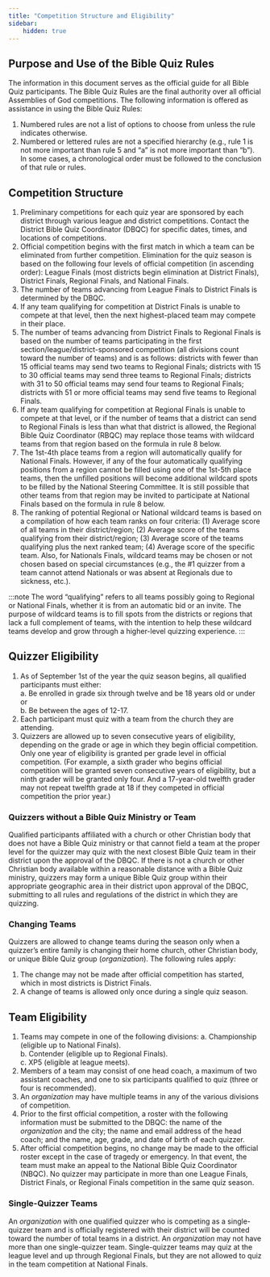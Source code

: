 ```yaml
---
title: "Competition Structure and Eligibility"
sidebar:
    hidden: true
---
```


## Purpose and Use of the Bible Quiz Rules

The information in this document serves as the official guide for all Bible Quiz participants. The Bible Quiz Rules are the final authority over all official Assemblies of God competitions. The following information is
offered as assistance in using the Bible Quiz Rules:

1. Numbered rules are not a list of options to choose from unless the rule indicates otherwise.
1. Numbered or lettered rules are not a specified hierarchy (e.g., rule 1 is not more important than rule 5 and “a” is not more important than “b”). In some cases, a chronological order must be followed to the conclusion of that rule or rules.

## Competition Structure

1. Preliminary competitions for each quiz year are sponsored by each district through various league and district competitions. Contact the District Bible Quiz Coordinator (DBQC) for specific dates, times, and locations of competitions.
1. Official competition begins with the first match in which a team can be eliminated from further competition. Elimination for the quiz season is based on the following four levels of official competition (in ascending order): League Finals (most districts begin elimination at District Finals), District Finals, Regional Finals, and National Finals.
1. The number of teams advancing from League Finals to District Finals is determined by the DBQC.
1. If any team qualifying for competition at District Finals is unable to compete at that level, then the next highest-placed team may compete in their place.
1. The number of teams advancing from District Finals to Regional Finals is based on the number of teams participating in the first section/league/district-sponsored competition (all divisions count toward the number of teams) and is as follows: districts with fewer than 15 official teams may send two teams to Regional Finals; districts with 15 to 30 official teams may send three teams to Regional Finals; districts with 31 to 50 official teams may send four teams to Regional Finals; districts with 51 or more official teams may send five teams to Regional Finals.
1. If any team qualifying for competition at Regional Finals is unable to compete at that level, or if the number of teams that a district can send to Regional Finals is less than what that district is allowed, the Regional Bible Quiz Coordinator (RBQC) may replace those teams with wildcard teams from that region based on the formula in rule 8 below.
1. The 1st-4th place teams from a region will automatically qualify for National Finals. However, if any of the four automatically qualifying positions from a region cannot be filled using one of the 1st-5th place teams, then the unfilled positions will become additional wildcard spots to be filled by the National Steering Committee. It is still possible that other teams from that region may be invited to participate at National Finals based on the formula in rule 8 below.
1. The ranking of potential Regional or National wildcard teams is based on a compilation of how each team ranks on four criteria: (1) Average score of all teams in their district/region; (2) Average score of the teams qualifying from their district/region; (3) Average score of the teams qualifying plus the next ranked team; (4) Average score of the specific team. Also, for Nationals Finals, wildcard teams may be chosen or not chosen based on special circumstances (e.g., the #1 quizzer from a team cannot attend Nationals or was absent at Regionals due to sickness, etc.).

:::note
The word “qualifying” refers to all teams possibly going to Regional
or National Finals, whether it is from an automatic bid or an invite. The
purpose of wildcard teams is to fill spots from the districts or regions
that lack a full complement of teams, with the intention to help these
wildcard teams develop and grow through a higher-level quizzing experience.
:::

## Quizzer Eligibility

1. As of September 1st of the year the quiz season begins, all qualified participants must either:  
   a. Be enrolled in grade six through twelve and be 18 years old or under or  
   b. Be between the ages of 12-17.
1. Each participant must quiz with a team from the church they are attending.
1. Quizzers are allowed up to seven consecutive years of eligibility, depending on the grade or age in which they begin official competition. Only one year of eligibility is granted per grade level in official competition. (For example, a sixth grader who begins official competition will be granted seven consecutive years of eligibility, but a ninth grader will be granted only four. And a 17-year-old twelfth grader may not repeat twelfth grade at 18 if they competed in official competition the prior year.)

### Quizzers without a Bible Quiz Ministry or Team

Qualified participants affiliated with a church or other Christian body that does not have a Bible Quiz ministry or that cannot field a team at the proper level for the quizzer may quiz with the next closest Bible Quiz team in their district upon the approval of the DBQC. If there is not a church or other Christian body available within a reasonable distance with a Bible Quiz ministry, quizzers may form a unique Bible Quiz group within their appropriate geographic area in their district upon approval of the DBQC, submitting to all rules and regulations of the district in which they are quizzing.

### Changing Teams

Quizzers are allowed to change teams during the season only when a quizzer’s entire family is changing their home church, other Christian body, or unique Bible Quiz group (_organization_). The following rules apply:

1. The change may not be made after official competition has started, which in most districts is District Finals.
1. A change of teams is allowed only once during a single quiz season.

## Team Eligibility

1. Teams may compete in one of the following divisions:
   a. Championship (eligible up to National Finals).  
   b. Contender (eligible up to Regional Finals).  
   c. XP5 (eligible at league meets).
1. Members of a team may consist of one head coach, a maximum of two assistant coaches, and one to six participants qualified to quiz (three or four is recommended).
1. An _organization_ may have multiple teams in any of the various divisions of competition.
1. Prior to the first official competition, a roster with the following information must be submitted to the DBQC: the name of the _organization_ and the city; the name and email address of the head coach; and the name, age, grade, and date of birth of each quizzer.
1. After official competition begins, no change may be made to the official roster except in the case of tragedy or emergency. In that event, the team must make an appeal to the National Bible Quiz Coordinator (NBQC). No quizzer may participate in more than one League Finals, District Finals, or Regional Finals competition in the same quiz season.

### Single-Quizzer Teams

An _organization_ with one qualified quizzer who is competing as a single-quizzer team and is officially registered with their district will be counted toward the number of total teams in a district. An _organization_
may not have more than one single-quizzer team. Single-quizzer teams may quiz at the league level and up through Regional Finals, but they are not allowed to quiz in the team competition at National Finals.
